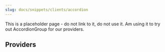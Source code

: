 ```yaml
---
slug: docs/snippets/clients/accordion
---
```


This is a placeholder page - do not link to it, do not use it. Am using it to try out AccordionGroup for our providers.

## Providers

<AccordionGroup>
  <Accordion title="Anthropic">
    <Markdown src="providers/anthropic.mdx" />
  </Accordion>
  <Accordion title="aws-bedrock">
    <Markdown src="providers/aws-bedrock.mdx" />
  </Accordion>
  <Accordion title="azure-openai">
    <Markdown src="providers/azure.mdx" />
  </Accordion>
  <Accordion title="google-ai">
    <Markdown src="providers/gemini.mdx" />
  </Accordion>
  <Accordion title="groq">
    <Markdown src="providers/groq.mdx" />
  </Accordion>
  <Accordion title="huggingface">
    <Markdown src="providers/huggingface.mdx" />
  </Accordion>
  <Accordion title="ollama">
    <Markdown src="providers/ollama.mdx" />
  </Accordion>
  <Accordion title="openai">
    <Markdown src="providers/openai.mdx" />
  </Accordion>
  <Accordion title="openrouter">
    <Markdown src="providers/openrouter.mdx" />
  </Accordion>
  <Accordion title="together-ai">
    <Markdown src="providers/together.mdx" />
  </Accordion>
  <Accordion title="vertex-ai">
    <Markdown src="providers/vertex.mdx" />
  </Accordion>
  <Accordion title="vllm">
    <Markdown src="providers/vllm.mdx" />
  </Accordion>
</AccordionGroup>